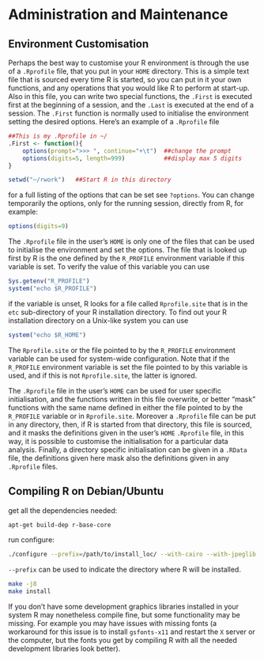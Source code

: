 # Administration and Maintenance {#admin}


## Environment Customisation {#custom}
Perhaps the best way to customise your R environment is through the use of a `.Rprofile` file, that you put in your `HOME` directory. This is a simple text file that is sourced every time R is started, so you can put in it your own functions, and any operations that you would like R to perform at start-up. Also in this file, you can write two special functions, the `.First` is executed first at the beginning of a session, and the `.Last` is executed at the end of a session. The `.First` function is normally used to initialise the environment setting the desired options. Here's an example of a `.Rprofile` file

```r
##This is my .Rprofile in ~/
.First <- function(){
    options(prompt=">>> ", continue="+\t")  ##change the prompt
    options(digits=5, length=999)           ##display max 5 digits
}

setwd("~/rwork")   ##Start R in this directory
```

for a full listing of the options that can be set see `?options`.
You can change temporarily the options, only for the running session, directly from R, for example:
```r
options(digits=9)
```


The `.Rprofile` file in the user's `HOME` is only one of the files that can be used to initialise the environment and set the options. The file that is looked up first by R is the one defined by the `R_PROFILE` environment variable if this variable is set. To verify the value of this variable you can use

```r
Sys.getenv("R_PROFILE")
system("echo $R_PROFILE")
```

if the variable is unset, R looks for a file called `Rprofile.site` that is in the `etc` sub-directory of your R installation directory. To find out your R installation directory on a Unix-like system you can use

```r
system("echo $R_HOME")
```

The `Rprofile.site` or the file pointed to by the `R_PROFILE` environment variable can be used for system-wide configuration. Note that if the `R_PROFILE` environment variable is set the file pointed to by this variable is used, and if this is not `Rprofile.site`, the latter is ignored.

The `.Rprofile` file in the user's `HOME` can be used for user specific initialisation, and the functions written in this file  overwrite, or better "mask" functions with the same name defined in either  the file pointed to by the `R_PROFILE` variable or in `Rprofile.site`. Moreover a `.Rprofile` file can be put in any directory, then, if R is started from that directory, this file is sourced, and it masks the definitions given in the user's `HOME` `.Rprofile` file, in this way, it is possible to customise the initialisation for a particular data analysis. Finally, a directory specific initialisation can be given in a `.RData` file, the definitions given here mask also the definitions given in any  `.Rprofile` files.

## Compiling R on Debian/Ubuntu

get all the dependencies needed:
```bash
apt-get build-dep r-base-core
```

run configure:
```bash
./configure --prefix=/path/to/install_loc/ --with-cairo --with-jpeglib --with-readline --with-tcltk --enable-R-profiling --enable-R-shlib --enable-memory-profiling --with-blas --with-lapack
```

`--prefix` can be used to indicate the directory where R will be installed.

```bash
make -j8
make install
```

If you don't have some development graphics libraries installed in your system R may nonetheless compile fine, but some functionality may be missing. For example you may have issues with missing fonts (a workaround for this issue is to install `gsfonts-x11` and restart the `X` server or the computer, but the fonts you get by compiling R with all the needed development libraries look better).
